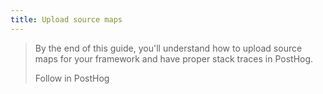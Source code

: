 ```yaml
---
title: Upload source maps
---
```



> By the end of this guide, you'll understand how to upload source maps for your framework and have proper stack traces in PostHog.
>
> <CallToAction type="primary" to="https://us.posthog.com/onboarding/error_tracking?step=source_maps">
>    Follow in PostHog
> </CallToAction>


<Steps>
    <Step title="Install the PostHog CLI" subtitle="Your goal in this step: Get the CLI tool or framework-specific package." badge="required">
        <DownloadCLI />
    </Step>
    <Step title="Authenticate the CLI" subtitle="Your goal in this step: Authenticate the CLI to upload source maps to PostHog." badge="required">
        <AuthenticateCLI />
    </Step>
    <Step title="Output source maps for your framework" subtitle="Your goal in this step: Configure your build to generate source maps." badge="required">
        <OutputSourceMaps />
    </Step>
    <Step title="Inject source map" subtitle="Your goal in this step: Add metadata to associate maps with your code." badge="required">
        <InjectSourceMap />
    </Step>
    <Step title="Upload source map" subtitle="Your goal in this step: Send the processed source maps to PostHog." badge="required">
        <UploadSourceMap />
    </Step>
</Steps>


